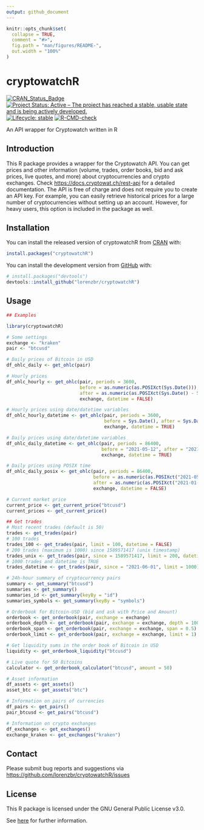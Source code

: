 ```yaml
---
output: github_document
---
```


<!-- README.md is generated from README.Rmd. Please edit that file -->

```r
knitr::opts_chunk$set(
  collapse = TRUE,
  comment = "#>",
  fig.path = "man/figures/README-",
  out.width = "100%"
)
```

# cryptowatchR

<!-- badges: start -->
[![CRAN_Status_Badge](https://www.r-pkg.org/badges/version/cryptowatchR)](https://cran.r-project.org/package=cryptowatchR)
[![Project Status: Active – The project has reached a stable, usable state and is being actively developed.](https://www.repostatus.org/badges/latest/active.svg)](https://www.repostatus.org/#active)
[![Lifecycle:
stable](https://img.shields.io/badge/lifecycle-stable-green.svg)](https://lifecycle.r-lib.org/articles/stages.html#stable-1)
[![R-CMD-check](https://github.com/lorenzbr/cryptowatchR/workflows/R-CMD-check/badge.svg)](https://github.com/lorenzbr/cryptowatchR/actions)
<!-- badges: end -->

An API wrapper for Cryptowatch written in R


## Introduction

This R package provides a wrapper for the Cryptowatch API. You can get prices and other information (volume, trades, order books, bid and ask prices, live quotes, and more) about cryptocurrencies and crypto exchanges. Check [https://docs.cryptowat.ch/rest-api](https://docs.cryptowat.ch/rest-api) for a detailed documentation. The API is free of charge and does not require you to create an API key. For example, you can easily retrieve historical prices for a large number of cryptocurrencies without setting up an account. However, for heavy users, this option is included in the package as well.


## Installation

You can install the released version of cryptowatchR from [CRAN](https://CRAN.R-project.org) with:

``` r
install.packages("cryptowatchR")
```

You can install the development version from [GitHub](https://github.com/) with:

``` r
# install.packages("devtools")
devtools::install_github("lorenzbr/cryptowatchR")
```


## Usage

```r
## Examples

library(cryptowatchR)

# Some settings
exchange <- "kraken"
pair <- "btcusd"

# Daily prices of Bitcoin in USD
df_ohlc_daily <- get_ohlc(pair)

# Hourly prices
df_ohlc_hourly <- get_ohlc(pair, periods = 3600,
                           before = as.numeric(as.POSIXct(Sys.Date())),
                           after = as.numeric(as.POSIXct(Sys.Date() - 5)),
                           exchange, datetime = FALSE)

# Hourly prices using date/datetime variables
df_ohlc_hourly_datetime <- get_ohlc(pair, periods = 3600, 
                                    before = Sys.Date(), after = Sys.Date() - 5,
                                    exchange, datetime = TRUE)

# Daily prices using date/datetime variables
df_ohlc_daily_datetime <- get_ohlc(pair, periods = 86400, 
                                   before = "2021-05-12", after = "2021-01-01",
                                   exchange, datetime = TRUE)

# Daily prices using POSIX time
df_ohlc_daily_posix <- get_ohlc(pair, periods = 86400, 
                                before = as.numeric(as.POSIXct("2021-05-12 14:00:00 UCT")),
                                after = as.numeric(as.POSIXct("2021-01-01 14:00:00 UCT")), 
                                exchange, datetime = FALSE)

# Current market price
current_price <- get_current_price("btcusd")
current_prices <- get_current_price()

## Get trades
# Most recent trades (default is 50)
trades <- get_trades(pair)
# 100 trades
trades_100 <- get_trades(pair, limit = 100, datetime = FALSE)
# 200 trades (maximum is 1000) since 1589571417 (unix timestamp)
trades_unix <- get_trades(pair, since = 1589571417, limit = 200, datetime = FALSE)
# 1000 trades and datetime is TRUE
trades_datetime <- get_trades(pair, since = "2021-06-01", limit = 1000)

# 24h-hour summary of cryptocurrency pairs
summary <- get_summary("btcusd")
summaries <- get_summary()
summaries_id <- get_summary(keyBy = "id")
summaries_symbols <- get_summary(keyBy = "symbols")

# Orderbook for Bitcoin-USD (bid and ask with Price and Amount)
orderbook <- get_orderbook(pair, exchange = exchange)
orderbook_depth <- get_orderbook(pair, exchange = exchange, depth = 100)
orderbook_span <- get_orderbook(pair, exchange = exchange, span = 0.5)
orderbook_limit <- get_orderbook(pair, exchange = exchange, limit = 1)

# Get liquidity sums in the order book of Bitcoin in USD
liquidity <- get_orderbook_liquidity("btcusd")

# Live quote for 50 Bitcoins
calculator <- get_orderbook_calculator("btcusd", amount = 50)

# Asset information
df_assets <- get_assets()
asset_btc <- get_assets("btc")

# Information on pairs of currencies
df_pairs <- get_pairs()
pair_btcusd <- get_pairs("btcusd")

# Information on crypto exchanges
df_exchanges <- get_exchanges()
exchange_kraken <- get_exchanges("kraken")
```


## Contact

Please submit bug reports and suggestions via <https://github.com/lorenzbr/cryptowatchR/issues> 


## License

This R package is licensed under the GNU General Public License v3.0.

See [here](https://github.com/lorenzbr/cryptowatchR/blob/main/LICENSE.md) for further information.

